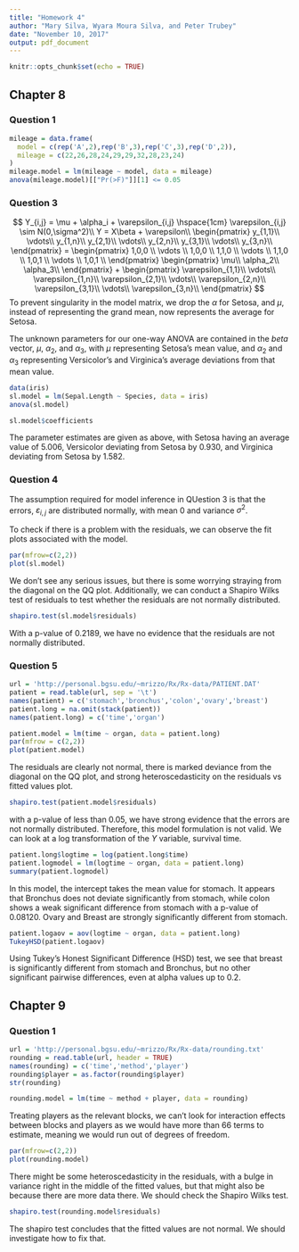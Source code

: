 ---
title: "Homework 4"
author: "Mary Silva, Wyara Moura Silva, and Peter Trubey"
date: "November 10, 2017"
output: pdf_document
---

```{r setup, include=FALSE}
knitr::opts_chunk$set(echo = TRUE)
```

## Chapter 8
### Question 1
```{r c8q1}
mileage = data.frame(
  model = c(rep('A',2),rep('B',3),rep('C',3),rep('D',2)),
  mileage = c(22,26,28,24,29,29,32,28,23,24)
)
mileage.model = lm(mileage ~ model, data = mileage)
anova(mileage.model)[["Pr(>F)"]][1] <= 0.05
```

### Question 3
$$
Y_{i,j} = \mu + \alpha_i + \varepsilon_{i,j} \hspace{1cm} \varepsilon_{i,j} \sim N(0,\sigma^2)\\
Y = X\beta  + \varepsilon\\
\begin{pmatrix}
y_{1,1}\\
\vdots\\
y_{1,n}\\
y_{2,1}\\
\vdots\\
y_{2,n}\\
y_{3,1}\\
\vdots\\
y_{3,n}\\
\end{pmatrix} = 
\begin{pmatrix}
1,0,0 \\
\vdots \\
1,0,0 \\
1,1,0 \\
\vdots \\
1,1,0 \\
1,0,1 \\
\vdots \\
1,0,1 \\
\end{pmatrix}
\begin{pmatrix}
\mu\\
\alpha_2\\
\alpha_3\\
\end{pmatrix}
+
\begin{pmatrix}
\varepsilon_{1,1}\\
\vdots\\
\varepsilon_{1,n}\\
\varepsilon_{2,1}\\
\vdots\\
\varepsilon_{2,n}\\
\varepsilon_{3,1}\\
\vdots\\
\varepsilon_{3,n}\\
\end{pmatrix}
$$
To prevent singularity in the model matrix, we drop the $\alpha$ for Setosa, and $\mu$, instead of representing the grand mean, now represents the average for Setosa.

The unknown parameters for our one-way ANOVA are contained in the $beta$ vector, $\mu$, $\alpha_2$, and $\alpha_3$, with $\mu$ representing Setosa's mean value, and $\alpha_2$ and $\alpha_3$ representing Versicolor's and Virginica's average deviations from that mean value.

```{r c8q3}
data(iris)
sl.model = lm(Sepal.Length ~ Species, data = iris)
anova(sl.model)
```

```{r}
sl.model$coefficients
```

The parameter estimates are given as above, with Setosa having an average value of 5.006, Versicolor deviating from Setosa by 0.930, and Virginica deviating from Setosa by 1.582.

### Question 4

The assumption required for model inference in QUestion 3 is that the errors, $\varepsilon_{i,j}$ are distributed normally, with mean 0 and variance $\sigma^2$.

To check if there is a problem with the residuals, we can observe the fit plots associated with the model.

```{r}
par(mfrow=c(2,2))
plot(sl.model)
```

We don't see any serious issues, but there is some worrying straying from the diagonal on the QQ plot.  Additionally, we can conduct a Shapiro Wilks test of residuals to test whether the residuals are not normally distributed.

```{r}
shapiro.test(sl.model$residuals)
```

With a p-value of 0.2189, we have no evidence that the residuals are not normally distributed.

### Question 5
```{r}
url = 'http://personal.bgsu.edu/~mrizzo/Rx/Rx-data/PATIENT.DAT'
patient = read.table(url, sep = '\t')
names(patient) = c('stomach','bronchus','colon','ovary','breast')
patient.long = na.omit(stack(patient))
names(patient.long) = c('time','organ')
```

```{r}
patient.model = lm(time ~ organ, data = patient.long)
par(mfrow = c(2,2))
plot(patient.model)
```

The residuals are clearly not normal, there is marked deviance from the diagonal on the QQ plot, and strong heteroscedasticity on the residuals vs fitted values plot.

```{r}
shapiro.test(patient.model$residuals)
```

with a p-value of less than 0.05, we have strong evidence that the errors are not normally distributed.  Therefore, this model formulation is not valid.  We can look at a log transformation of the $Y$ variable, survival time.

```{r}
patient.long$logtime = log(patient.long$time)
patient.logmodel = lm(logtime ~ organ, data = patient.long)
summary(patient.logmodel)
```

In this model, the intercept takes the mean value for stomach.  It appears that Bronchus does not deviate significantly from stomach, while colon shows a weak significant difference from stomach with a p-value of 0.08120.  Ovary and Breast are strongly significantly different from stomach.

```{r}
patient.logaov = aov(logtime ~ organ, data = patient.long)
TukeyHSD(patient.logaov)
```

Using Tukey's Honest Significant Difference (HSD) test, we see that breast is significantly different from stomach and Bronchus, but no other significant pairwise differences, even at alpha values up to 0.2.

## Chapter 9
### Question 1
```{r}
url = 'http://personal.bgsu.edu/~mrizzo/Rx/Rx-data/rounding.txt'
rounding = read.table(url, header = TRUE)
names(rounding) = c('time','method','player')
rounding$player = as.factor(rounding$player)
str(rounding)
```

```{r}
rounding.model = lm(time ~ method + player, data = rounding)
```

Treating players as the relevant blocks, we can't look for interaction effects between blocks and players as we would have more than 66 terms to estimate, meaning we would run out of degrees of freedom.

```{r}
par(mfrow=c(2,2))
plot(rounding.model)
```

There might be some heteroscedasticity in the residuals, with a bulge in variance right in the middle of the fitted values, but that might also be because there are more data there.  We should check the Shapiro Wilks test.

```{r}
shapiro.test(rounding.model$residuals)
```

The shapiro test concludes that the fitted values are not normal.  We should investigate how to fix that.
